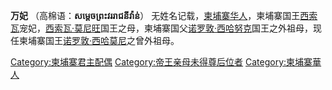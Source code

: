 {{Unreferenced|time=2019-02-18T15:33:21+00:00}}
'''万妃'''  （高棉语：'''សម្តេចព្រះវររាជនីវ៉ាន់'''） 无姓名记载，[[柬埔寨华人|柬埔寨华人]]，柬埔寨国王[[西索瓦|西索瓦]]宠妃，[[西索瓦·莫尼旺|西索瓦·莫尼旺]]国王之母，柬埔寨国父[[诺罗敦·西哈努克|诺罗敦·西哈努克]]国王之外祖母，现任柬埔寨国王[[诺罗敦·西哈莫尼|诺罗敦·西哈莫尼]]之曾外祖母。

{{Contains Khmer text}}

[[Category:柬埔寨君主配偶|Category:柬埔寨君主配偶]]
[[Category:帝王亲母未得尊后位者|Category:帝王亲母未得尊后位者]]
[[Category:柬埔寨華人|Category:柬埔寨華人]]